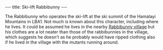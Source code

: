 ---
title: Ski-lift Rabbibunny
---

{{twinsunica import}}{{Infobox Character
 |image=Ski-lift_rabbibunny.JPG
 |race=rabbibunny
 |gender=Male
 |size=average
 |age=Adult
 |magical=no
 |lba1=yes
 |lba2=
 |alignment=neutral
 |occupation=
 |requires=
 |amount=
 |fam1=
 |fam2=
 |planet=
 |island=
 |building=
}}
{{Quote
 |quote=Use your red card to use the skilift.
 |character=Ski-lift rabbibunny}}

The Rabbibunny who operates the ski-lift at the ski summit of the Hamalayi Mountains in LBA1. 
Not much is known about this character, including where he lives. It could be assumed he lives in the nearby [[Rabbibunny village]] but his clothes are a lot neater than those of the rabbibunnies in the village, which suggests he doesn't as he probably would have ripped clothing also if he lived in the village with the mutants running around.

<!-- remove these category links when they're all automated by categorizers...
[[Category:Rabbibunnies]]
[[Category:Average characters]]
[[Category:Male characters]]
[[Category:Adult characters]]
[[Category:Hamalayi Mountains inhabitants]] -->